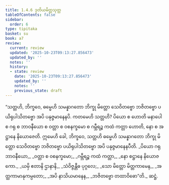 ```yaml
---
title: 1.4.6 ဒုတိယမိတ္တသုတ္တ
tableOfContents: false
sidebar:
  order: 6
type: tipitaka
basket: su
book: a7
review:
  current: review
  updated: '2025-10-23T09:13:27.856473'
  updated_by: ''
  notes: ''
  history:
  - state: review
    date: '2025-10-23T09:13:27.856473'
    updated_by: ''
    notes: ''
    previous_state: draft
---
```



<ReviewStatus review={frontmatter.review} showDetails={true} />

<HypothesisAnnotation frontmatter={frontmatter} />

<DynamicBreadcrumb />

<Division number="37" book="a7" e="ch" v="16" p="422">

<Paragraph number="197" book="a7">
“သတ္တဟိ, ဘိက္ခဝေ, ဓမ္မေဟိ သမန္နာဂတော ဘိက္ခု မိတ္တော သေဝိတဗ္ဗော ဘဇိတဗ္ဗော ပယိရုပါသိတဗ္ဗော အပိ ပနုဇ္ဇမာနေနပိ. ကတမေဟိ သတ္တဟိ? ပိယော စ ဟောတိ မနာပေါ စ ဂရု စ ဘာဝနီယော စ ဝတ္တာ စ ဝစနက္ခမော စ ဂမ္ဘီရဉ္စ ကထံ ကတ္တာ ဟောတိ, နော စ အဋ္ဌာနေ နိယောဇေတိ. ဣမေဟိ ခေါ, ဘိက္ခဝေ, သတ္တဟိ ဓမ္မေဟိ သမန္နာဂတော ဘိက္ခု မိတ္တော သေဝိတဗ္ဗော ဘဇိတဗ္ဗော ပယိရုပါသိတဗ္ဗော အပိ ပနုဇ္ဇမာနေနပီတိ.
</Paragraph>

<Paragraph number="198" type="verses" book="a7">
_ပိယော ဂရု ဘာဝနီယော,_  
_ဝတ္တာ စ ဝစနက္ခမော;_  
_ဂမ္ဘီရဉ္စ ကထံ ကတ္တာ,_  
_နော စဋ္ဌာနေ နိယောဇကော._  

</Paragraph>

<Paragraph number="199" type="verses" book="a7">
_ယမှိ ဧတာနိ ဌာနာနိ,_  
_သံဝိဇ္ဇန္တီဓ ပုဂ္ဂလေ;_  
_သော မိတ္တော မိတ္တကာမေန,_  
_အတ္ထကာမာနုကမ္ပတော;_  
_အပိ နာသိယမာနေန,_  
_ဘဇိတဗ္ဗော တထာဝိဓော”တိ._  


</Paragraph>
</Division>

<Paragraph number="200" type="center" book="a7">
ဆဋ္ဌံ.
</Paragraph>